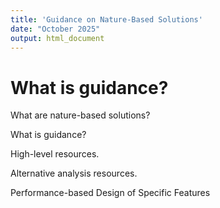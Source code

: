 ---
title: 'Guidance on Nature-Based Solutions'
date: "October 2025"
output: html_document
---

# **What is guidance?**

What are nature-based solutions?

What is guidance?

High-level resources.

Alternative analysis resources.

Performance-based Design of Specific Features


